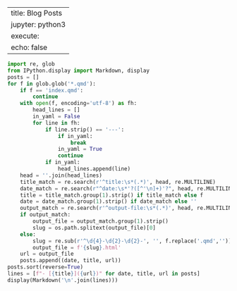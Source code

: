 
---
title: Blog Posts
jupyter: python3
execute:
  echo: false
---

```python
import re, glob
from IPython.display import Markdown, display
posts = []
for f in glob.glob('*.qmd'):
    if f == 'index.qmd':
        continue
    with open(f, encoding='utf-8') as fh:
        head_lines = []
        in_yaml = False
        for line in fh:
            if line.strip() == '---':
                if in_yaml:
                    break
                in_yaml = True
                continue
            if in_yaml:
                head_lines.append(line)
    head = ''.join(head_lines)
    title_match = re.search(r'^title:\s*(.*)', head, re.MULTILINE)
    date_match = re.search(r"^date:\s*'?([^'\n]+)'?", head, re.MULTILINE)
    title = title_match.group(1).strip() if title_match else f
    date = date_match.group(1).strip() if date_match else ''
    output_match = re.search(r'^output-file:\s*(.*)', head, re.MULTILINE)
    if output_match:
        output_file = output_match.group(1).strip()
        slug = os.path.splitext(output_file)[0]
    else:
        slug = re.sub(r'^\d{4}-\d{2}-\d{2}-', '', f.replace('.qmd',''))
        output_file = f'{slug}.html'
    url = output_file
    posts.append((date, title, url))
posts.sort(reverse=True)
lines = [f"- [{title}]({url})" for date, title, url in posts]
display(Markdown('\n'.join(lines)))
```

